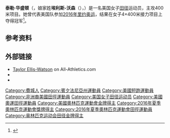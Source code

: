 '''泰勒·华盛顿'''（{{lang-en|Taylor Washington}}，娘家姓'''埃利斯-沃森'''（{{lang|en|Ellis-Watson}}），{{bd|1993年|5月6日||}}）是一名美国女子[[田径|田径]]运动员，主攻400米项目。她曾代表美国队参加[[2016年夏季奥林匹克运动会|2016年里约奥运]]，结果在女子4×400米接力项目上夺得冠军<ref>{{cite web|url=https://www.sports-reference.com/olympics/athletes/el/taylor-ellis-watson-1.html|title=Taylor Ellis-Watson|work=Sport Reference|accessdate=2020-09-09|archiveurl=https://web.archive.org/web/20171230230400/https://www.sports-reference.com/olympics/athletes/el/taylor-ellis-watson-1.html|archivedate=2017-12-30}}</ref>。

==参考资料==
{{reflist}}

==外部链接==
* [http://www.all-athletics.com/node/315994 Taylor Ellis-Watson] {{Wayback|url=http://www.all-athletics.com/node/315994 |date=20171215111647 }} on All-Athletics.com
* {{IAAF|270136}}
* {{Instagram|taylor_re}}

{{奥林匹克运动会田径比赛女子4×400米接力冠军}}
{{Authority control}}

{{DEFAULTSORT:Ellis-Watson, Taylor}}
[[Category:費城人|Category:費城人]]
[[Category:賓夕法尼亞州運動員|Category:賓夕法尼亞州運動員]]
[[Category:美國短跑運動員|Category:美國短跑運動員]]
[[Category:非洲裔美國田徑運動員|Category:非洲裔美國田徑運動員]]
[[Category:美国女子田径运动员|Category:美国女子田径运动员]]
[[Category:美國奧運田徑運動員|Category:美國奧運田徑運動員]]
[[Category:美國奧林匹克運動會金牌得主|Category:美國奧林匹克運動會金牌得主]]
[[Category:2016年夏季奧林匹克運動會獎牌得主|Category:2016年夏季奧林匹克運動會獎牌得主]]
[[Category:2016年夏季奧林匹克運動會田徑運動員|Category:2016年夏季奧林匹克運動會田徑運動員]]
[[Category:奥林匹克运动会田径金牌得主|Category:奥林匹克运动会田径金牌得主]]

{{美国体育人物小作品}}